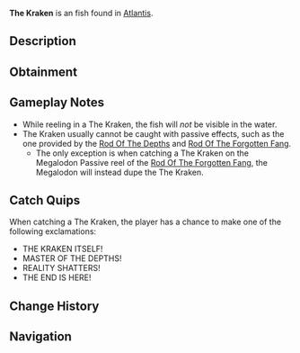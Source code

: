 {{FishInfobox
|image          = The Kraken.png
|rarity         = Exotic
|sea            = First Sea
|location       = [[Atlantis]]
|sublocation    = 
|sources        = Fishing Rod
|nopassive      = 1
|radar_location = 
|prog_speed     = -85
|xp             = 10000
|weather        = 
|time           = Night
|season         = 
|bait           = Truffle Worm
|base_weight    = 7000
|base_value     = 20000
|weight_range   = 3500
|base_chance    = 0.02
|base_resil     = 5
}}
'''The Kraken''' is an {{Rarity|Exotic}} fish found in [[Atlantis]].

== Description ==
{{Description|The ruler of the abyssal depths, a being of such immense power that its mere presence warps the fabric of reality. Few have ever witnessed its true form and lived.|Bestiary Entry}}

== Obtainment ==
{{Description|When all other creatures flee, the master approaches, Kraken Pool.|Bestiary Hint}}
{{Fish Availability|
Atlantis/Ancient Kraken Hunt
Atlantis/Kraken Hunt
|top_rods      = 
Tempest Rod\83811.6\118212.14;
Challenger's Rod\82043.4\119992.42;
Seraphic Rod\81645.26\116335.34;
Abyssal Specter Rod\81125.04\118115.27;
Ethereal Prism Rod\77306.04\108298.49;
Midas Rod\16078.9\22576.26;
Great Dreamer Rod\53504.25\75325.8;
Phoenix Rod\46039.05\64630.67;
No-Life Rod\76574.04\109100.37;
Aurora Rod\31902.86\44967.09;
Ice Warpers Rod\53421.66\75297.83;
Celestial Rod\59048.71\87398.4;
Free Spirit Rod\71648.85\102103.29;
Rod Of The Forgotten Fang\68784.85\95530.96;
Depthseeker Rod\57513.66\81022.58;
Blazebringer Rod\54922.33\78485.35;
Rod Of The Exalted One\54779.06\75820.5;
Rod Of The Depths\54364.45\75670.54;
Zeus Rod\54276.19\77831.31;
Trident Rod\52363.01\72672.24;
Avalanche Rod\46756.55\65793.68;
Volcanic Rod\42849.62\60413.07;
Steady Rod\21740.16\31481.76
|recommended   = Challenger's Rod
}}

== Gameplay Notes ==
* While reeling in a The Kraken, the fish will ''not'' be visible in the water.
* The Kraken usually cannot be caught with passive effects, such as the one provided by the [[Rod Of The Depths]] and [[Rod Of The Forgotten Fang]].
** The only exception is when catching a The Kraken on the Megalodon Passive reel of the [[Rod Of The Forgotten Fang]], the Megalodon will instead dupe the The Kraken.

== Catch Quips ==
When catching a The Kraken, the player has a chance to make one of the following exclamations:
* THE KRAKEN ITSELF!
* MASTER OF THE DEPTHS!
* REALITY SHATTERS!
* THE END IS HERE!

== Change History ==
{{Change History|{{subst:Current Version}}}}

== Navigation ==
{{Fish Navbox|Atlantis}}